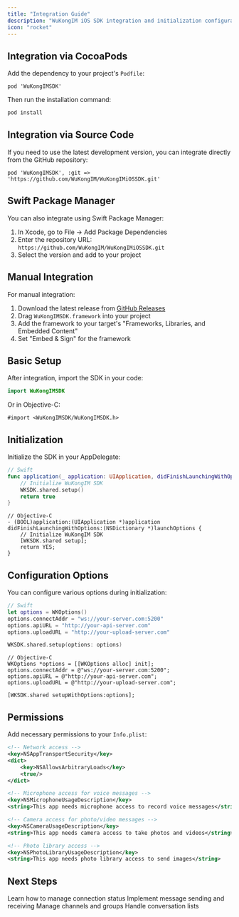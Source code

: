 ```yaml
---
title: "Integration Guide"
description: "WuKongIM iOS SDK integration and initialization configuration guide"
icon: "rocket"
---
```


## Integration via CocoaPods

Add the dependency to your project's `Podfile`:

```objc
pod 'WuKongIMSDK'
```

Then run the installation command:

```bash
pod install
```

## Integration via Source Code

If you need to use the latest development version, you can integrate directly from the GitHub repository:

```objc
pod 'WuKongIMSDK', :git => 'https://github.com/WuKongIM/WuKongIMiOSSDK.git'
```

## Swift Package Manager

You can also integrate using Swift Package Manager:

1. In Xcode, go to File → Add Package Dependencies
2. Enter the repository URL: `https://github.com/WuKongIM/WuKongIMiOSSDK.git`
3. Select the version and add to your project

## Manual Integration

For manual integration:

1. Download the latest release from [GitHub Releases](https://github.com/WuKongIM/WuKongIMiOSSDK/releases)
2. Drag `WuKongIMSDK.framework` into your project
3. Add the framework to your target's "Frameworks, Libraries, and Embedded Content"
4. Set "Embed & Sign" for the framework

## Basic Setup

After integration, import the SDK in your code:

```swift
import WuKongIMSDK
```

Or in Objective-C:

```objc
#import <WuKongIMSDK/WuKongIMSDK.h>
```

## Initialization

Initialize the SDK in your AppDelegate:

```swift
// Swift
func application(_ application: UIApplication, didFinishLaunchingWithOptions launchOptions: [UIApplication.LaunchOptionsKey: Any]?) -> Bool {
    // Initialize WuKongIM SDK
    WKSDK.shared.setup()
    return true
}
```

```objc
// Objective-C
- (BOOL)application:(UIApplication *)application didFinishLaunchingWithOptions:(NSDictionary *)launchOptions {
    // Initialize WuKongIM SDK
    [WKSDK.shared setup];
    return YES;
}
```

## Configuration Options

You can configure various options during initialization:

```swift
// Swift
let options = WKOptions()
options.connectAddr = "ws://your-server.com:5200"
options.apiURL = "http://your-api-server.com"
options.uploadURL = "http://your-upload-server.com"

WKSDK.shared.setup(options: options)
```

```objc
// Objective-C
WKOptions *options = [[WKOptions alloc] init];
options.connectAddr = @"ws://your-server.com:5200";
options.apiURL = @"http://your-api-server.com";
options.uploadURL = @"http://your-upload-server.com";

[WKSDK.shared setupWithOptions:options];
```

## Permissions

Add necessary permissions to your `Info.plist`:

```xml
<!-- Network access -->
<key>NSAppTransportSecurity</key>
<dict>
    <key>NSAllowsArbitraryLoads</key>
    <true/>
</dict>

<!-- Microphone access for voice messages -->
<key>NSMicrophoneUsageDescription</key>
<string>This app needs microphone access to record voice messages</string>

<!-- Camera access for photo/video messages -->
<key>NSCameraUsageDescription</key>
<string>This app needs camera access to take photos and videos</string>

<!-- Photo library access -->
<key>NSPhotoLibraryUsageDescription</key>
<string>This app needs photo library access to send images</string>
```

## Next Steps

<CardGroup cols={2}>
  <Card
    title="Connection Management"
    icon="link"
    href="/en/sdk/wukongim/ios/connection"
  >
    Learn how to manage connection status
  </Card>
  <Card
    title="Message Handling"
    icon="message-circle"
    href="/en/sdk/wukongim/ios/chat"
  >
    Implement message sending and receiving
  </Card>
  <Card
    title="Channel Management"
    icon="hash"
    href="/en/sdk/wukongim/ios/channel"
  >
    Manage channels and groups
  </Card>
  <Card
    title="Conversation Management"
    icon="users"
    href="/en/sdk/wukongim/ios/conversation"
  >
    Handle conversation lists
  </Card>
</CardGroup>
